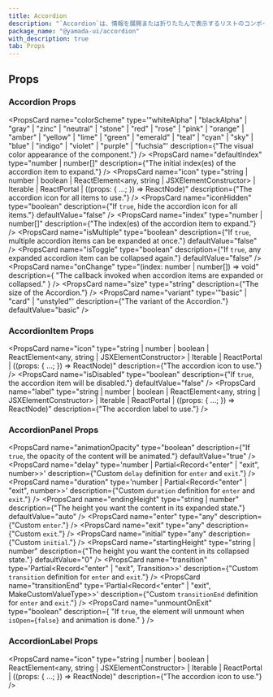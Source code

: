 ```yaml
---
title: Accordion
description: "`Accordion`は、情報を展開または折りたたんで表示するリストのコンポーネントです。"
package_name: "@yamada-ui/accordion"
with_description: true
tab: Props
---
```


## Props

### Accordion Props

<PropsCard
  name="colorScheme"
  type='"whiteAlpha" | "blackAlpha" | "gray" | "zinc" | "neutral" | "stone" | "red" | "rose" | "pink" | "orange" | "amber" | "yellow" | "lime" | "green" | "emerald" | "teal" | "cyan" | "sky" | "blue" | "indigo" | "violet" | "purple" | "fuchsia"'
  description={"The visual color appearance of the component."}
/>
<PropsCard
  name="defaultIndex"
  type="number | number[]"
  description={"The initial index(es) of the accordion item to expand."}
/>
<PropsCard
  name="icon"
  type="string | number | boolean | ReactElement<any, string | JSXElementConstructor<any>> | Iterable<ReactNode> | ReactPortal | ((props: { ...; }) => ReactNode)"
  description={"The accordion icon for all items to use."}
/>
<PropsCard
  name="iconHidden"
  type="boolean"
  description={"If `true`, hide the accordion icon for all items."}
  defaultValue="false"
/>
<PropsCard
  name="index"
  type="number | number[]"
  description={"The index(es) of the accordion item to expand."}
/>
<PropsCard
  name="isMultiple"
  type="boolean"
  description={"If `true`, multiple accordion items can be expanded at once."}
  defaultValue="false"
/>
<PropsCard
  name="isToggle"
  type="boolean"
  description={"If `true`, any expanded accordion item can be collapsed again."}
  defaultValue="false"
/>
<PropsCard
  name="onChange"
  type="(index: number | number[]) => void"
  description={
    "The callback invoked when accordion items are expanded or collapsed."
  }
/>
<PropsCard
  name="size"
  type="string"
  description={"The size of the Accordion."}
/>
<PropsCard
  name="variant"
  type='"basic" | "card" | "unstyled"'
  description={"The variant of the Accordion."}
  defaultValue="basic"
/>

### AccordionItem Props

<PropsCard
  name="icon"
  type="string | number | boolean | ReactElement<any, string | JSXElementConstructor<any>> | Iterable<ReactNode> | ReactPortal | ((props: { ...; }) => ReactNode)"
  description={"The accordion icon to use."}
/>
<PropsCard
  name="isDisabled"
  type="boolean"
  description={"If `true`, the accordion item will be disabled."}
  defaultValue="false"
/>
<PropsCard
  name="label"
  type="string | number | boolean | ReactElement<any, string | JSXElementConstructor<any>> | Iterable<ReactNode> | ReactPortal | ((props: { ...; }) => ReactNode)"
  description={"The accordion label to use."}
/>

### AccordionPanel Props

<PropsCard
  name="animationOpacity"
  type="boolean"
  description={"If `true`, the opacity of the content will be animated."}
  defaultValue="true"
/>
<PropsCard
  name="delay"
  type='number | Partial<Record<"enter" | "exit", number>>'
  description={"Custom `delay` definition for `enter` and `exit`."}
/>
<PropsCard
  name="duration"
  type='number | Partial<Record<"enter" | "exit", number>>'
  description={"Custom `duration` definition for `enter` and `exit`."}
/>
<PropsCard
  name="endingHeight"
  type="string | number"
  description={"The height you want the content in its expanded state."}
  defaultValue="auto"
/>
<PropsCard name="enter" type="any" description={"Custom `enter`."} />
<PropsCard name="exit" type="any" description={"Custom `exit`."} />
<PropsCard name="initial" type="any" description={"Custom `initial`."} />
<PropsCard
  name="startingHeight"
  type="string | number"
  description={"The height you want the content in its collapsed state."}
  defaultValue="0"
/>
<PropsCard
  name="transition"
  type='Partial<Record<"enter" | "exit", Transition>>'
  description={"Custom `transition` definition for `enter` and `exit`."}
/>
<PropsCard
  name="transitionEnd"
  type='Partial<Record<"enter" | "exit", MakeCustomValueType<TargetProperties>>>'
  description={"Custom `transitionEnd` definition for `enter` and `exit`."}
/>
<PropsCard
  name="unmountOnExit"
  type="boolean"
  description={
    "If `true`, the element will unmount when `isOpen={false}` and animation is done."
  }
/>

### AccordionLabel Props

<PropsCard
  name="icon"
  type="string | number | boolean | ReactElement<any, string | JSXElementConstructor<any>> | Iterable<ReactNode> | ReactPortal | ((props: { ...; }) => ReactNode)"
  description={"The accordion icon to use."}
/>
